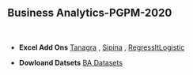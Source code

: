 <h2>Business Analytics-PGPM-2020</h2>
<p>&nbsp;</p>

<ul>
<li>
<p><strong>Excel Add Ons</strong> <a href="http://eric.univ-lyon2.fr/~ricco/tanagra/en/tanagra.html" target="_blank" rel="noopener">Tanagra</a> , <a href="http://eric.univ-lyon2.fr/~ricco/sipina.html" target="_blank" rel="noopener">Sipina</a> , <a href="https://regressit.com/regressitlogistic.html" target="_blank" rel="noopener">RegressItLogistic</a>  </p>
</li>
</ul>

<ul>
<li>
<p><strong>Dowloand Datsets</strong> <a href="https://github.com/Angeline-commits/angeline-fernando/raw/master/Datasets/Cluster/01_Persons/Persons.xlsx" target="_blank" rel="noopener">BA Datasets</a> </p>
</li>
</ul>

 

